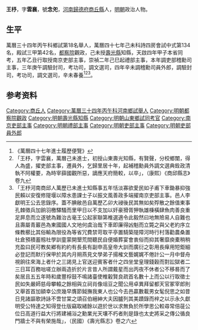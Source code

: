 {{明清人物信息框
| 姓名 =王杼
| 圖片名稱=  
| 圖片大小 = 220px
| 圖片說明 =  
| 最高職務 =吏部文選司員外郎
| 國家 = 大明
| 爵位 =
| 籍貫 = [[河南|河南]][[歸德府|歸德府]][[商丘縣|商丘縣]]
| 字號 = 字雲襄，號念夗
| 諡號 = 
| 出生日期 = 萬曆二十年壬辰八月十八日〔1592年9月23日〕
| 出生地點 =
| 逝世日期 =  
| 逝世地點 = 
| 墓葬 =  
| 配偶 =  
| 親屬 = 曾祖王清、祖王緯 、父王玉汝〔生員〕
| 出身 = 
* 萬曆四十三年乙卯科舉人
* 萬曆四十七年己未科進士
| 經歷 = 
| 著作 =  
*
*
*
}}
'''王杼'''{{BD|1592年|9月23日|？年||}}，字'''雲襄'''，號'''念夗'''，[[河南|河南]][[歸德府|歸德府]][[商丘縣|商丘縣]]人，[[明朝|明朝]]政治人物。

== 生平 ==
萬曆三十四年丙午科鄉試第18名舉人，萬曆四十七年己未科詩四房會試中式第134名，殿試三甲第42名，[[都察院|都察院]]觀政，己未授[[壽光縣|壽光縣]]知縣，天啟四年甲子本省同考，五年乙丑行取授南京吏部主事，崇禎二年己巳起禮部主事，本年調吏部稽勳司主事，三年庚午調驗封司，考功司，調文選司，四年辛未調稽勳司員外郎，調驗封司，考功司，調文選司，辛未春養<ref>《萬曆四十七年進士履歷便覽》</ref><ref>「王杼，字雲襄，萬曆己未進士，初授山東壽光知縣，有賢聲，分校鄉闈，得人為盛，擢吏部主事，遷員外，乞歸里居十年，起補稽勳員外調文選典銓政清執不阿權要，為時宰薛國觀所惡，謫應天府簡較，以卒」，（康熙）《商邱縣志》卷九</ref><ref>「王杼河南商邱人萬歷已未進士知縣事五年恬淡寡欲愛民如子甫下車鋤暴抑強民賴以安復修隄堰以障水患課士子以振文風善政多端擢南京吏部主事。邑人李獻明王公去思錄序。蓋不腆敝邑自萬歷乙卯大祲後民其無如矣殍散之餘值東事孔棘徵兵加餉羽檄驛騷而里甲日以不支加以奸豪猾胥狎執雄棅橫肆魚肉善良重足屛息而立遂號為難治古毫王公起家聯第椎選適令此毅然曰地無險易人自難也且壽屬青巖邑為東國國人文地何虞治哉下車即廉得凶魁而立斃之與父老約序立條教櫛比其俗輸為限役為等省冗費禁苛取平亭置騎築隄障河時行村落勸農桑置社倉預積蓄剏社學訓童蒙開墾荒間聽民自便婚葬宴會衷俗而抑其奢靡庾橐稍稍充盈曰民可教矣鄕有約約有長長有副申高皇帝大訓而廣衍之彰用長癉用短鉅細必登記而默行保甲於其内月朔燕見文學弟子揚榷文藝娓娓不倦計公一月中督舟視餉往來海上者什之三謁見上官送迎賓客者什之四坐堂皇理錢穀而對訟獄者二三日耳百務咄嗟立辦兩造折於片言昔人所謂戴星而出丙夜不休者公不移晷而了矣居且五五年時和歲豐桴鼓不鳴諸臺使椎轂賢良疏首名數十上而公以行取徵士民如失嚴師慈母攀轅之餘相與立祠肖像俎豆之聞公用卓異拜留都天官冢宰郎則又舉首首加額幸公庶幾早膺節鉞撫我東人也公今去邑贏數載男女髦倪思之如昔日見諸謳歌詩詠不啻甘棠之頌召伯縉紳大夫因臚列其美蹟錄而梓之以示永久獻明受公特達之知得登仕版竊取緒餘以遊於世以求無負於所學思公較尋常倍蓰公位日高道行益大行將建補浴之勳業光天壤不朽者則是錄也太史將采之傳公循良門牆士不與有榮施哉」，（民國）《壽光縣志》卷之六</ref>。

== 参考资料 ==
{{reflist}}

{{萬曆四十七年己未科殿試金榜}}

{{Authority control}}

{{DEFAULTSORT:}}
[[Category:商丘人|Category:商丘人]]
[[Category:萬曆三十四年丙午科河南鄉試舉人|Category:萬曆三十四年丙午科河南鄉試舉人]]
[[Category:明朝都察院觀政|Category:明朝都察院觀政]]
[[Category:明朝壽光縣知縣|Category:明朝壽光縣知縣]]
[[Category:明朝山東鄉試同考官|Category:明朝山東鄉試同考官]]
[[Category:南京吏部主事|Category:南京吏部主事]]
[[Category:明朝禮部主事|Category:明朝禮部主事]]
[[Category:明朝吏部主事|Category:明朝吏部主事]]
[[Category:明朝吏部員外郎|Category:明朝吏部員外郎]]